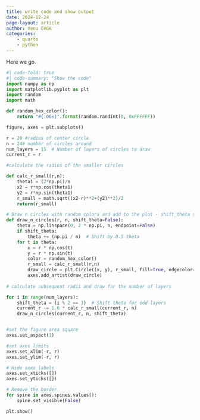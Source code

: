 ```yaml
---
title: write code and show output
date: 2024-12-24
page-layout: article
author: Venu GVGK
categories:
    - quarto
    - python
---
```

Here we go.

```python
#| code-fold: true
#| code-summary: "Show the code"
import numpy as np
import matplotlib.pyplot as plt
import random
import math

def random_hex_color():
    return "#{:06x}".format(random.randint(0, 0xFFFFFF))

figure, axes = plt.subplots()

r = 20 #radius of center circle
n = 24# number of circles around 
num_layers = 15  # Number of layers of circles to draw
current_r = r

#calculate the radius of the smaller circles

def calc_r_small(r,n):
    theta1 = (2*np.pi)/n
    x2 = r*np.cos(theta1)
    y2 = r*np.sin(theta1)
    r_small = math.sqrt((x2-r)**2+(y2)**2)/2
    return(r_small)

# Draw n circles with random colors and add to the plot - shift_theta shifts starting angle by .5 times theta for odd layers
def draw_n_circles(r, n, shift_theta=False):
    theta = np.linspace(0, 2 * np.pi, n, endpoint=False)
    if shift_theta:
        theta += (np.pi / n)  # Shift by 0.5 theta
    for t in theta:
        x = r * np.cos(t)
        y = r * np.sin(t)
        color = random_hex_color()
        r_small = calc_r_small(r,n)
        draw_circle = plt.Circle((x, y), r_small, fill=True, edgecolor='black',facecolor=color,alpha=0.2)
        axes.add_artist(draw_circle)
    
# calculate subsequent radii and draw for the number of layers

for i in range(num_layers):
    shift_theta = (i % 2 == 1)  # Shift theta for odd layers
    current_r -= 1.6 * calc_r_small(current_r, n)
    draw_n_circles(current_r, n, shift_theta)


#set the figure area square
axes.set_aspect(1)

#set axes limits 
axes.set_xlim(-r, r)
axes.set_ylim(-r, r)

# Hide axes labels
axes.set_xticks([])
axes.set_yticks([])

# Remove the border
for spine in axes.spines.values():
    spine.set_visible(False)

plt.show()

```
